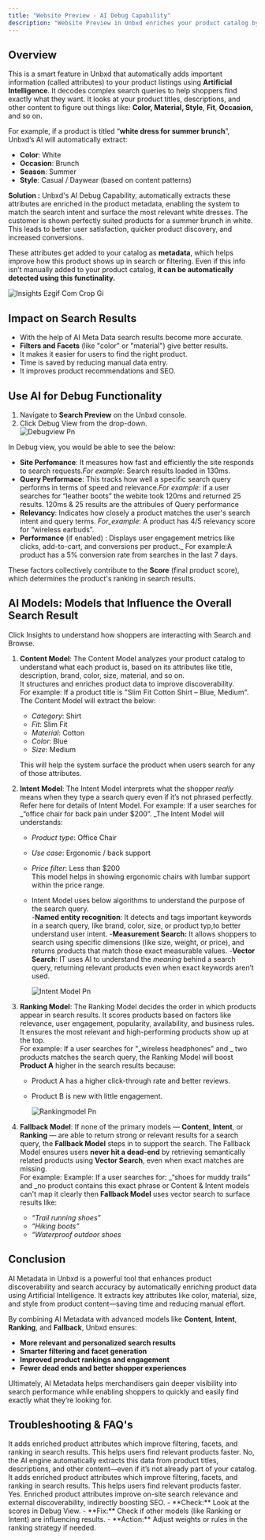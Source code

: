 ```yaml
---
title: "Website Preview - AI Debug Capability"
description: "Website Preview in Unbxd enriches your product catalog by automatically extracting and enhancing product attributes using AI"
---
```


## Overview

This is a smart feature in Unbxd that automatically adds important information (called attributes) to your product listings using **Artificial Intelligence**.
It decodes complex search queries to help shoppers find exactly what they want. It looks at your product titles, descriptions, and other content to figure out things like: **Color, Material, Style**, **Fit**, **Occasion,** and so on.

For example, if a product is titled “**white dress for summer brunch**”, Unbxd’s AI will automatically extract:

- **Color**: White
- **Occasion**: Brunch
- **Season**: Summer
- **Style**: Casual / Daywear (based on content patterns)

**Solution :** Unbxd's AI Debug Capability, automatically extracts these attributes are enriched in the product metadata, enabling the system to match the search intent and surface the most relevant white dresses. The customer is shown perfectly suited products for a summer brunch in white. This leads to better user satisfaction, quicker product discovery, and increased conversions.

These attributes get added to your catalog as **metadata**, which helps improve how this product shows up in search or filtering. Even if this info isn’t manually added to your product catalog, **it can be automatically detected using this functinality.**

![Insights Ezgif Com Crop Gi](/images/insights-ezgif.com-crop.gif)

## Impact on Search Results

- With the help of AI Meta Data search results become more accurate.
- **Filters and Facets** (like "color" or "material") give better results.
- It makes it easier for users to find the right product.
- Time is saved by reducing manual data entry.
- It improves product recommendations and SEO.

## Use AI for Debug Functionality

1. Navigate to **Search Preview** on the Unbxd console.
2. Click Debug View from the drop-down.\
   ![Debugview Pn](/images/debugview.png)

In Debug view, you would be able to see the below:

- **Site Perfomance**: It measures how fast and efficiently the site responds to search requests._For example_: Search results loaded in 130ms.
- **Query Performace**: This tracks how well a specific search query performs in terms of speed and relevance._For example_: if a user searches for “leather boots” the webite took 120ms and returned 25 results. 120ms & 25 results are the attribules of Query performance
- **Relevancy**: Indicates how closely a product matches the user's search intent and query terms. _For_example_: A product has 4/5 relevancy score for “wireless earbuds”.
- **Performance** (if enabled) : Displays user engagement metrics like clicks, add-to-cart, and conversions per product.\_ For example:A product has a 5% conversion rate from searches in the last 7 days.

These factors collectively contribute to the **Score** (final product score), which determines the product's ranking in search results.

## AI Models: Models that Influence the Overall Search Result

Click Insights to understand how shoppers are interacting with Search and Browse.

1. **Content Model**: The Content Model analyzes your product catalog to understand what each product is, based on its attributes like title, description, brand, color, size, material, and so on.\
   It structures and enriches product data to improve discoverability.\
   For example: If a product title is "Slim Fit Cotton Shirt – Blue, Medium". The Content Model will extract the below:
   - _Category_: Shirt
   - _Fit_: Slim Fit
   - _Material_: Cotton
   - _Color_: Blue
   - _Size_: Medium

   This will help the system surface the product when users search for any of those attributes.
2. **Intent Model**: The Intent Model interprets what the shopper _really_ means when they type a search query even if it’s not phrased perfectly. Refer here for details of Intent Model. For example:  If a user searches for \_“office chair for back pain under \$200”. \_The Intent Model will understands:
   - _Product type_: Office Chair
   - _Use case_: Ergonomic / back support
   - _Price filter_: Less than \$200\
     This model helps in showing ergonomic chairs with lumbar support within the price range.
   - Intent Model uses below algorithms to understand the purpose of the search query.\
     -**Named entity recognition**: It detects and tags important keywords in a search query, like brand, color, size, or product typ,to better understand user intent.
     -**Measurement Search:** It allows shoppers to search using specific dimensions (like size, weight, or price), and returns products that match those exact measurable values.
     -**Vector Search**: IT uses AI to understand the _meaning_ behind a search query, returning relevant products even when exact keywords aren’t used.

     ![Intent Model Pn](/images/IntentModel.png)
3. **Ranking Model**: The Ranking Model decides the order in which products appear in search results. It scores products based on factors like relevance, user engagement, popularity, availability, and business rules. It ensures the most relevant and high-performing products show up at the top.\
   For example: If a user searches for "\_wireless headphones" and \_ two products matches the search query, the Ranking Model will boost **Product A** higher in the search results because:
   - Product A has a higher click-through rate and better reviews.
   - Product B is new with little engagement.

     ![Rankingmodel Pn](/images/Rankingmodel.png)
4. **Fallback Model**: If none of the primary models — **Content**, **Intent**, or **Ranking** — are able to return strong or relevant results for a search query, the **Fallback Model** steps in to support the search. The Fallback Model ensures users **never hit a dead-end** by retrieving semantically related products using **Vector Search**, even when exact matches are missing.\
   For example: Example: If a user searches for: \_“shoes for muddy trails” and \_no product contains this exact phrase or Content & Intent models can't map it clearly then **Fallback Model** uses vector search to surface results like:
   - _“Trail running shoes”_
   - _“Hiking boots”_
   - _“Waterproof outdoor shoes_

## Conclusion

AI Metadata in Unbxd is a powerful tool that enhances product discoverability and search accuracy by automatically enriching product data using Artificial Intelligence. It extracts key attributes like color, material, size, and style from product content—saving time and reducing manual effort.

By combining AI Metadata with advanced models like **Content**, **Intent**, **Ranking**, and **Fallback**, Unbxd ensures:

- **More relevant and personalized search results**
- **Smarter filtering and facet generation**
- **Improved product rankings and engagement**
- **Fewer dead ends and better shopper experiences**

Ultimately, AI Metadata helps merchandisers gain deeper visibility into search performance while enabling shoppers to quickly and easily find exactly what they’re looking for.

## Troubleshooting & FAQ's

<Accordion title="How does AI Metadata improve search results?" icon="sparkles">
  It adds enriched product attributes which improve filtering, facets, and ranking in search results. This helps users find relevant products faster.
</Accordion>

<Accordion title="Do I need to manually tag attributes like color or size?" icon="sparkles">
  No, the AI engine automatically extracts this data from product titles, descriptions, and other content—even if it’s not already part of your catalog.
</Accordion>

<Accordion title="How does AI Metadata improve search results?" icon="sparkles">
  It adds enriched product attributes which improve filtering, facets, and ranking in search results. This helps users find relevant products faster.
</Accordion>

<Accordion title="Does AI Metadata help with SEO?" icon="sparkles">
  Yes. Enriched product attributes improve on-site search relevance and external discoverability, indirectly boosting SEO.
</Accordion>

<Accordion title="Search results are irrelevant despite correct metadata." icon="sparkles">
  - **Check:** Look at the scores in Debug View.
  - **Fix:** Check if other models (like Ranking or Intent) are influencing results.
  - **Action:** Adjust weights or rules in the ranking strategy if needed.
</Accordion>